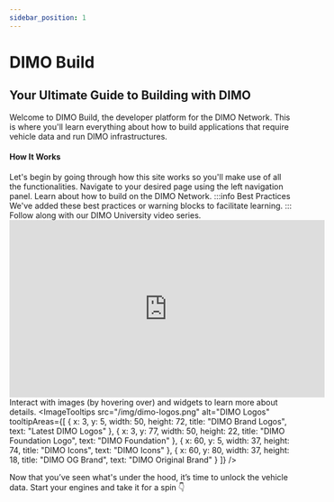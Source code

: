 ```yaml
---
sidebar_position: 1
---
```



# DIMO Build

## Your Ultimate Guide to Building with DIMO

Welcome to DIMO Build, the developer platform for the DIMO Network.
This is where you'll learn everything about how to build applications that require vehicle data and run DIMO infrastructures.


#### How It Works
Let's begin by going through how this site works so you'll make use of all the functionalities.
	<Stepper>
		<Step title="Navigate">
			Navigate to your desired page using the left navigation panel.
		</Step>
		<Step title="Read"> 
			Learn about how to build on the DIMO Network.
      :::info Best Practices
				We've added these best practices or warning blocks to facilitate learning.
			:::
		</Step>
    <Step title="Watch"> 
			Follow along with our DIMO University video series.
      <iframe
        width="560"
        height="315"
        src="https://www.youtube.com/embed/nktm5m9LhIU?si=ZFJdiIEcoTBnaZ4d"
        title="YouTube video player"
        frameborder="0"
        allow="accelerometer; autoplay; clipboard-write; encrypted-media; gyroscope; picture-in-picture; web-share"
        referrerpolicy="strict-origin-when-cross-origin"
        allowfullscreen
      ></iframe>
		</Step>
		<Step title="Interact">
			Interact with images (by hovering over) and widgets to learn more about details.
      	<ImageTooltips
          src="/img/dimo-logos.png"
          alt="DIMO Logos"
          tooltipAreas={[
            {
              x: 3, y: 5, width: 50, height: 72,
              title: "DIMO Brand Logos",
              text: "Latest DIMO Logos"
            },
            {
              x: 3, y: 77, width: 50, height: 22,
              title: "DIMO Foundation Logo",
              text: "DIMO Foundation"
            },
            {
              x: 60, y: 5, width: 37, height: 74,
              title: "DIMO Icons",
              text: "DIMO Icons"
            },
            {
              x: 60, y: 80, width: 37, height: 18,
              title: "DIMO OG Brand",
              text: "DIMO Original Brand"
            }
          ]}
        />
		</Step>
	</Stepper>

Now that you’ve seen what's under the hood, it’s time to unlock the vehicle data. Start your engines and take it for a spin 👇